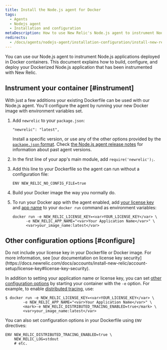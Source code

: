 ```yaml
---
title: Install the Node.js agent for Docker
tags:
  - Agents
  - Nodejs agent
  - Installation and configuration
metaDescription: How to use New Relic's Node.js agent to instrument Node.js applications deployed in Docker containers.
redirects:
  - /docs/agents/nodejs-agent/installation-configuration/install-new-relic-nodejs-agent-docker
---
```


You can use our Node.js agent to instrument Node.js applications deployed in Docker containers. This document explains how to build, configure, and deploy your Dockerized Node.js application that has been instrumented with New Relic.

## Instrument your container [#instrument]

With just a few additions your existing Dockerfile can be used with our Node.js agent. You'll configure the agent by running your new Docker image with environment variables set.

1. Add `newrelic` to your `package.json`:

   ```
   "newrelic": "latest",
   ```

   Install a specific version, or use any of the other options provided by the [`package.json` format](https://docs.npmjs.com/files/package.json#dependencies). Check [the Node.js agent release notes](/docs/release-notes/agent-release-notes/nodejs-release-notes) for information about past agent versions.
2. In the first line of your app's main module, add `require('newrelic');`.
3. Add this line to your Dockerfile so the agent can run without a configuration file:

   ```
   ENV NEW_RELIC_NO_CONFIG_FILE=true
   ```
4. Build your Docker image the way you normally do.
5. To run your Docker app with the agent enabled, add [your license key](https://docs.newrelic.com/docs/accounts/install-new-relic/account-setup/license-key) and [app name](https://docs.newrelic.com/docs/agents/manage-apm-agents/app-naming/name-your-application) to your `docker run` command as environment variables:

   ```
   docker run -e NEW_RELIC_LICENSE_KEY=<var>YOUR_LICENSE_KEY</var> \
         -e NEW_RELIC_APP_NAME="<var>Your Application Name</var>" \
         <var>your_image_name:latest</var>
   ```

## Other configuration options [#configure]

<Callout variant="caution">
  Do not include your license key in your Dockerfile or Docker image. For more information, see [our documentation on license key security](https://docs.newrelic.com/docs/accounts/install-new-relic/account-setup/license-key#license-key-security).
</Callout>

In addition to setting your application name or license key, you can set [other configuration options](https://docs.newrelic.com/docs/agents/nodejs-agent/installation-configuration/nodejs-agent-configuration) by starting your container with the `-e` option. For example, to enable [distributed tracing](https://docs.newrelic.com/docs/understand-dependencies/distributed-tracing/get-started/introduction-distributed-tracing), use:

```
$ docker run -e NEW_RELIC_LICENSE_KEY=<var>YOUR_LICENSE_KEY</var> \
        -e NEW_RELIC_APP_NAME="<var>Your Application Name</var>" \
        <mark>-e NEW_RELIC_DISTRIBUTED_TRACING_ENABLED=true</mark> \
        <var>your_image_name:latest</var>
```

You can also set configuration options in your Dockerfile using `ENV` directives:

```
ENV NEW_RELIC_DISTRIBUTED_TRACING_ENABLED=true \
    NEW_RELIC_LOG=stdout
    # etc.
```
